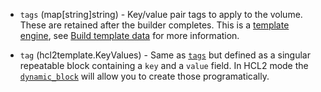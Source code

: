 <!-- Code generated from the comments of the BlockDevice struct in builder/amazon/ebsvolume/block_device.go; DO NOT EDIT MANUALLY -->

-   `tags` (map[string]string) - Key/value pair tags to apply to the volume. These are retained after the builder
    completes. This is a [template engine](/docs/templates/engine), see
    [Build template data](#build-template-data) for more information.
    
-   `tag` (hcl2template.KeyValues) - Same as [`tags`](#tags) but defined as a singular repeatable block
    containing a `key` and a `value` field. In HCL2 mode the
    [`dynamic_block`](/docs/configuration/from-1.5/expressions#dynamic-blocks)
    will allow you to create those programatically.
    
